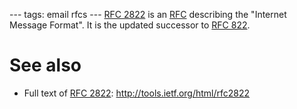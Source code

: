 ---
tags: email rfcs
---
[[RFC 2822]] is an [[RFC]] describing the "Internet Message Format". It is the updated successor to [[RFC 822]].

= See also =

* Full text of [[RFC 2822]]: http://tools.ietf.org/html/rfc2822

